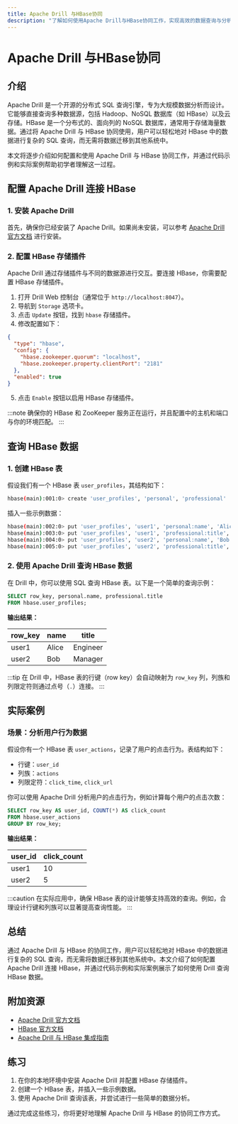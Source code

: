 ```yaml
---
title: Apache Drill 与HBase协同
description: "了解如何使用Apache Drill与HBase协同工作，实现高效的数据查询与分析。本文适合初学者，包含详细的解释、代码示例和实际案例。"
---
```


# Apache Drill 与HBase协同

## 介绍

Apache Drill 是一个开源的分布式 SQL 查询引擎，专为大规模数据分析而设计。它能够直接查询多种数据源，包括 Hadoop、NoSQL 数据库（如 HBase）以及云存储。HBase 是一个分布式的、面向列的 NoSQL 数据库，通常用于存储海量数据。通过将 Apache Drill 与 HBase 协同使用，用户可以轻松地对 HBase 中的数据进行复杂的 SQL 查询，而无需将数据迁移到其他系统中。

本文将逐步介绍如何配置和使用 Apache Drill 与 HBase 协同工作，并通过代码示例和实际案例帮助初学者理解这一过程。

## 配置 Apache Drill 连接 HBase

### 1. 安装 Apache Drill
首先，确保你已经安装了 Apache Drill。如果尚未安装，可以参考 [Apache Drill 官方文档](https://drill.apache.org/docs/) 进行安装。

### 2. 配置 HBase 存储插件
Apache Drill 通过存储插件与不同的数据源进行交互。要连接 HBase，你需要配置 HBase 存储插件。

1. 打开 Drill Web 控制台（通常位于 `http://localhost:8047`）。
2. 导航到 `Storage` 选项卡。
3. 点击 `Update` 按钮，找到 `hbase` 存储插件。
4. 修改配置如下：

```json
{
  "type": "hbase",
  "config": {
    "hbase.zookeeper.quorum": "localhost",
    "hbase.zookeeper.property.clientPort": "2181"
  },
  "enabled": true
}
```

5. 点击 `Enable` 按钮以启用 HBase 存储插件。

:::note
确保你的 HBase 和 ZooKeeper 服务正在运行，并且配置中的主机和端口与你的环境匹配。
:::

## 查询 HBase 数据

### 1. 创建 HBase 表
假设我们有一个 HBase 表 `user_profiles`，其结构如下：

```bash
hbase(main):001:0> create 'user_profiles', 'personal', 'professional'
```

插入一些示例数据：

```bash
hbase(main):002:0> put 'user_profiles', 'user1', 'personal:name', 'Alice'
hbase(main):003:0> put 'user_profiles', 'user1', 'professional:title', 'Engineer'
hbase(main):004:0> put 'user_profiles', 'user2', 'personal:name', 'Bob'
hbase(main):005:0> put 'user_profiles', 'user2', 'professional:title', 'Manager'
```

### 2. 使用 Apache Drill 查询 HBase 数据
在 Drill 中，你可以使用 SQL 查询 HBase 表。以下是一个简单的查询示例：

```sql
SELECT row_key, personal.name, professional.title
FROM hbase.user_profiles;
```

**输出结果：**

| row_key | name  | title    |
|---------|-------|----------|
| user1   | Alice | Engineer |
| user2   | Bob   | Manager  |

:::tip
在 Drill 中，HBase 表的行键（row key）会自动映射为 `row_key` 列，列族和列限定符则通过点号（`.`）连接。
:::

## 实际案例

### 场景：分析用户行为数据
假设你有一个 HBase 表 `user_actions`，记录了用户的点击行为。表结构如下：

- 行键：`user_id`
- 列族：`actions`
- 列限定符：`click_time`, `click_url`

你可以使用 Apache Drill 分析用户的点击行为，例如计算每个用户的点击次数：

```sql
SELECT row_key AS user_id, COUNT(*) AS click_count
FROM hbase.user_actions
GROUP BY row_key;
```

**输出结果：**

| user_id | click_count |
|---------|-------------|
| user1   | 10          |
| user2   | 5           |

:::caution
在实际应用中，确保 HBase 表的设计能够支持高效的查询。例如，合理设计行键和列族可以显著提高查询性能。
:::

## 总结

通过 Apache Drill 与 HBase 的协同工作，用户可以轻松地对 HBase 中的数据进行复杂的 SQL 查询，而无需将数据迁移到其他系统中。本文介绍了如何配置 Apache Drill 连接 HBase，并通过代码示例和实际案例展示了如何使用 Drill 查询 HBase 数据。

## 附加资源

- [Apache Drill 官方文档](https://drill.apache.org/docs/)
- [HBase 官方文档](https://hbase.apache.org/book.html)
- [Apache Drill 与 HBase 集成指南](https://drill.apache.org/docs/hbase-storage-plugin/)

## 练习

1. 在你的本地环境中安装 Apache Drill 并配置 HBase 存储插件。
2. 创建一个 HBase 表，并插入一些示例数据。
3. 使用 Apache Drill 查询该表，并尝试进行一些简单的数据分析。

通过完成这些练习，你将更好地理解 Apache Drill 与 HBase 的协同工作方式。